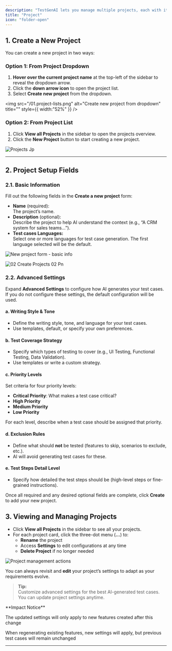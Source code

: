 ```yaml
---
description: "TestGenAI lets you manage multiple projects, each with its own test case configuration. This guide will show you how to create a new project, customize its settings, and manage your existing projects."
title: "Project"
icon: "folder-open"
---
```


## 1. Create a New Project

You can create a new project in two ways:

### Option 1: From Project Dropdown

1. **Hover over the current project name** at the top-left of the sidebar to reveal the dropdown arrow.
2. Click the **down arrow icon** to open the project list.
3. Select **Create new project** from the dropdown.

<img
  src="/01.project-lists.png"
  alt="Create new project from dropdown"
  title=""
  style={{ width:"52%" }}
/>

### Option 2: From Project List

1. Click **View all Projects** in the sidebar to open the projects overview.
2. Click the **New Project** button to start creating a new project.

![Projects Jp](/images/Projects.jpg)

---

## 2. Project Setup Fields

### 2.1. Basic Information

Fill out the following fields in the **Create a new project** form:

- **Name** (required):\
  The project’s name.
- **Description** (optional):\
  Describe the project to help AI understand the context (e.g., “A CRM system for sales teams...”).
- **Test cases Languages:**\
  Select one or more languages for test case generation. The first language selected will be the default.

![New project form - basic info](/02.create-projects-01.png)

![02 Create Projects 02 Pn](/images/02.create-projects-02.png)

### 2.2. Advanced Settings

Expand **Advanced Settings** to configure how AI generates your test cases. If you do not configure these settings, the default configuration will be used.

#### a. Writing Style & Tone

- Define the writing style, tone, and language for your test cases.
- Use templates, default, or specify your own preferences.

#### b. Test Coverage Strategy

- Specify which types of testing to cover (e.g., UI Testing, Functional Testing, Data Validation).
- Use templates or write a custom strategy.

#### c. Priority Levels

Set criteria for four priority levels:

- **Critical Priority**: What makes a test case critical?
- **High Priority**
- **Medium Priority**
- **Low Priority**

For each level, describe when a test case should be assigned that priority.

#### d. Exclusion Rules

- Define what should **not** be tested (features to skip, scenarios to exclude, etc.).
- AI will avoid generating test cases for these.

#### e. Test Steps Detail Level

- Specify how detailed the test steps should be (high-level steps or fine-grained instructions).

Once all required and any desired optional fields are complete, click **Create** to add your new project.

## 3. Viewing and Managing Projects

- Click **View all Projects** in the sidebar to see all your projects.
- For each project card, click the three-dot menu (**...**) to:
  - **Rename** the project
  - Access **Settings** to edit configurations at any time
  - **Delete Project** if no longer needed

![Project management actions](/project-options.png)

You can always revisit and **edit** your project’s settings to adapt as your requirements evolve.

> **Tip:**\
> Customize advanced settings for the best AI-generated test cases. You can update project settings anytime.

<Warning>
  **Impact Notice**

  The updated settings will only apply to new features created after this change

  When regenerating existing features, new settings will apply, but previous test cases will remain unchanged
</Warning>

---